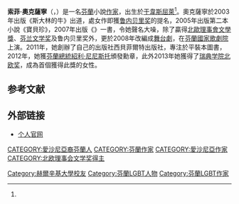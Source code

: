 {{Infobox writer
| 姓名     = 索菲·奥克萨宁
| 图像     = Sofia Oksanen, vinnare av Nordiska radets litteraturpris 2010 cropped.jpg
| 图像说明 = 索菲·奧克薩寧（2010年）
| 原文名称 = {{lang|fi|Sofi-Elina Oksanen}}
| 本名     = 
| 出生     = {{Birth date|1977|1|7}}
| 出生地点 = [[芬兰|芬兰]][[于韦斯屈莱|于韦斯屈莱]]
| 逝世     = 
| 逝世地点 = 
| 居处     = 
| 职业     = 作家
| 国籍     = {{FIN}}
| 语言     = 
| 教育程度 = 
| 母校     = 
| 创作时期 = 
| 体裁     = 
| 主题     = 
| 文学运动 = 
| notableworks = 《{{tsl|en|Purge (novel)|清洗 (小说)|清洗}}》
| 受影响于 = 
| 施影响于 = 
| 奖项     = 
| 签名     =  
| 官方网站 = {{URL|http://www.sofioksanen.com/}}
}}
'''索菲·奧克薩寧'''（{{lang-fi|'''Sofi Oksanen'''}}，{{Bd|1977年|1月7日|||}}）是一名[[芬蘭|芬蘭]]小說[[作家|作家]]，出生於[[于韋斯屈萊|于韋斯屈萊]]<ref name="yle_miten"/>。奧克薩寧於2003年出版《斯大林的牛》出道，處女作即獲[[鲁内贝里奖|鲁内贝里奖]]的提名，2005年出版第二本小說《寶貝珍》，2007年出版《{{tsl|en|Purge (novel)|清洗 (小说)|清洗}}》一書，令她聲名大噪，除了贏得[[北歐理事會文學獎|北歐理事會文學獎]]、[[芬兰文学奖|芬兰文学奖]]及鲁内贝里奖外，更於2008年改編成[[舞台劇|舞台劇]]，在[[芬蘭國家歌劇院|芬蘭國家歌劇院]]上演。2011年，她創辦了自己的出版社西貝菲爾特出版社，專注於平裝本圖書，2012年，她獲[[芬蘭總統|芬蘭總統]][[紹利·尼尼斯托|紹利·尼尼斯托]]頒發勳章，此外2013年她獲得了[[瑞典学院北欧奖|瑞典学院北欧奖]]，成為首個獲得此獎的女性。

== 参考文献 ==
{{Reflist|30em|refs=
<ref name="yle_miten">{{cite web | url = https://yle.fi/aihe/artikkeli/2011/10/27/miten-minusta-tuli-mina-sofi-oksanen#media=71880 | title = Miten minusta tuli minä, Sofi Oksanen | author = Sani, Eeva | language = fi | publisher = [[芬兰广播公司|Yle]] | date = 2011-10-27 | accessdate = 2017-11-13 | archive-date = 2021-03-06 | archive-url = https://web.archive.org/web/20210306120604/https://yle.fi/aihe/artikkeli/2011/10/27/miten-minusta-tuli-mina-sofi-oksanen#media=71880 | dead-url = no }}</ref>
}}

== 外部链接 ==
{{commonscat|Sofi Oksanen}}
* [http://www.sofioksanen.com/ 个人官网] {{Wayback|url=http://www.sofioksanen.com/ |date=20210415012445 }} {{en}}

{{Authority control}}
{{DEFAULTSORT:Oksanen, Sofi}}

[[CATEGORY:愛沙尼亞裔芬蘭人|CATEGORY:愛沙尼亞裔芬蘭人]]
[[CATEGORY:芬蘭作家|CATEGORY:芬蘭作家]]
[[CATEGORY:愛沙尼亞作家|CATEGORY:愛沙尼亞作家]]
[[CATEGORY:北欧理事会文学奖得主|CATEGORY:北欧理事会文学奖得主]]
[[Category:赫爾辛基大學校友|Category:赫爾辛基大學校友]]
[[Category:芬蘭LGBT人物|Category:芬蘭LGBT人物]]
[[Category:芬蘭LGBT作家|Category:芬蘭LGBT作家]]